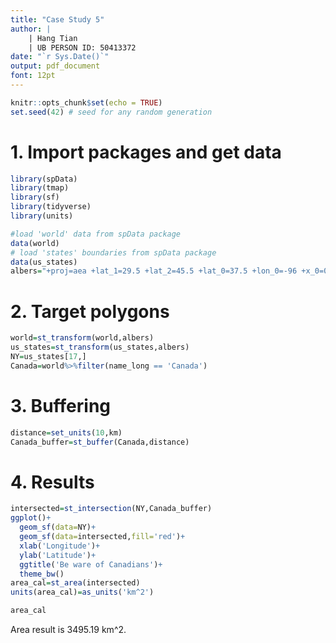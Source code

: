 ```yaml
---
title: "Case Study 5"
author: |
    | Hang Tian
    | UB PERSON ID: 50413372
date: "`r Sys.Date()`"
output: pdf_document
font: 12pt
---
```

```r
knitr::opts_chunk$set(echo = TRUE)
set.seed(42) # seed for any random generation
```

# 1. Import packages and get data
```r
library(spData)
library(tmap)
library(sf)
library(tidyverse)
library(units)

#load 'world' data from spData package
data(world)  
# load 'states' boundaries from spData package
data(us_states)
albers="+proj=aea +lat_1=29.5 +lat_2=45.5 +lat_0=37.5 +lon_0=-96 +x_0=0 +y_0=0 +ellps=GRS80 +datum=NAD83 +units=m +no_defs"

```

# 2. Target polygons
```r
world=st_transform(world,albers)
us_states=st_transform(us_states,albers)
NY=us_states[17,]
Canada=world%>%filter(name_long == 'Canada')
```

# 3. Buffering
```r
distance=set_units(10,km)
Canada_buffer=st_buffer(Canada,distance)

```

# 4. Results
```r
intersected=st_intersection(NY,Canada_buffer)
ggplot()+
  geom_sf(data=NY)+
  geom_sf(data=intersected,fill='red')+
  xlab('Longitude')+
  ylab('Latitude')+
  ggtitle('Be ware of Canadians')+
  theme_bw()
area_cal=st_area(intersected)
units(area_cal)=as_units('km^2')

area_cal
```
Area result is 3495.19 km^2.

